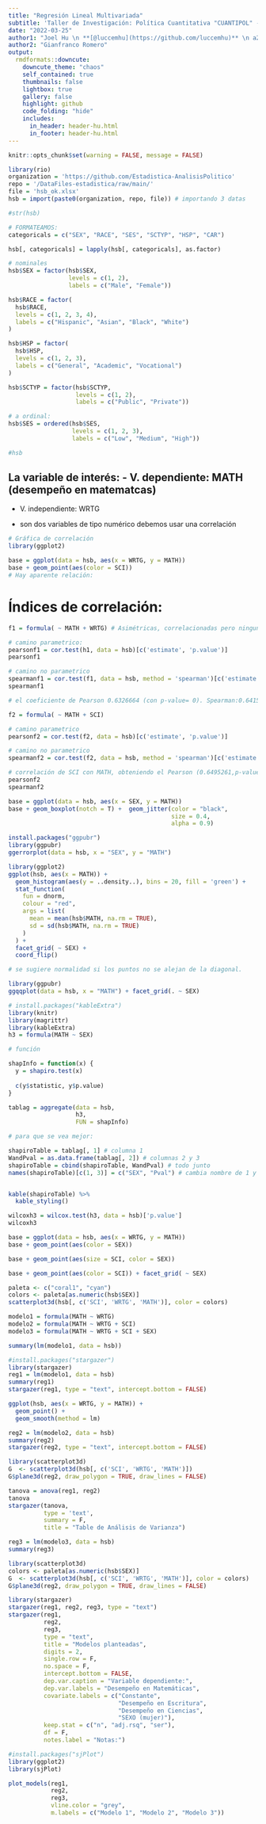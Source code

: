 ---
title: "Regresión Lineal Multivariada"
subtitle: 'Taller de Investigación: Política Cuantitativa "CUANTIPOL" - UNMSM'
date: "2022-03-25"
author1: "Joel Hu \n **[@luccemhu](https://github.com/luccemhu)** \n a20196510@pucp.edu.pe"
author2: "Gianfranco Romero" 
output:
  rmdformats::downcute:
    downcute_theme: "chaos"
    self_contained: true
    thumbnails: false
    lightbox: true
    gallery: false
    highlight: github
    code_folding: "hide"
    includes:
      in_header: header-hu.html
      in_footer: header-hu.html
---
```{r setup, include=FALSE}
knitr::opts_chunk$set(warning = FALSE, message = FALSE)
```

```{r}
library(rio)
organization = 'https://github.com/Estadistica-AnalisisPolitico'
repo = '/DataFiles-estadistica/raw/main/'
file = 'hsb_ok.xlsx'
hsb = import(paste0(organization, repo, file)) # importando 3 datas

#str(hsb)
```

```{r}
# FORMATEAMOS:
categoricals = c("SEX", "RACE", "SES", "SCTYP", "HSP", "CAR")

hsb[, categoricals] = lapply(hsb[, categoricals], as.factor)

# nominales
hsb$SEX = factor(hsb$SEX,
                 levels = c(1, 2),
                 labels = c("Male", "Female"))

hsb$RACE = factor(
  hsb$RACE,
  levels = c(1, 2, 3, 4),
  labels = c("Hispanic", "Asian", "Black", "White")
)

hsb$HSP = factor(
  hsb$HSP,
  levels = c(1, 2, 3),
  labels = c("General", "Academic", "Vocational")
)

hsb$SCTYP = factor(hsb$SCTYP,
                   levels = c(1, 2),
                   labels = c("Public", "Private"))

# a ordinal:
hsb$SES = ordered(hsb$SES,
                  levels = c(1, 2, 3),
                  labels = c("Low", "Medium", "High"))

#hsb
```


## La variable de interés:  - V. dependiente: MATH (desempeño en matematcas)

  - V. independiente: WRTG
  
- son dos variables de tipo numérico debemos usar una correlación

```{r}
# Gráfica de correlación
library(ggplot2)

base = ggplot(data = hsb, aes(x = WRTG, y = MATH))
base + geom_point(aes(color = SCI))
# Hay aparente relación:
```

#  Índices de correlación:
```{r}
f1 = formula( ~ MATH + WRTG) # Asimétricas, correlacionadas pero ninguna es V.D. o V.I.

# camino parametrico:
pearsonf1 = cor.test(h1, data = hsb)[c('estimate', 'p.value')]
pearsonf1

# camino no parametrico
spearmanf1 = cor.test(f1, data = hsb, method = 'spearman')[c('estimate', 'p.value')]
spearmanf1

# el coeficiente de Pearson 0.6326664 (con p-value= 0). Spearman:0.6415126 (con p-value= 0).
```

```{r}
f2 = formula( ~ MATH + SCI)

# camino parametrico
pearsonf2 = cor.test(f2, data = hsb)[c('estimate', 'p.value')]

# camino no parametrico
spearmanf2 = cor.test(f2, data = hsb, method = 'spearman')[c('estimate', 'p.value')]

# correlación de SCI con MATH, obteniendo el Pearson (0.6495261,p-value= 0) y el Spearman (0.6551515,p-value= 0).
pearsonf2
spearmanf2
```


```{r}
base = ggplot(data = hsb, aes(x = SEX, y = MATH))
base + geom_boxplot(notch = T) +  geom_jitter(color = "black",
                                              size = 0.4,
                                              alpha = 0.9)
```

```{r}
install.packages("ggpubr")
library(ggpubr)
ggerrorplot(data = hsb, x = "SEX", y = "MATH")
```

```{r}
library(ggplot2)
ggplot(hsb, aes(x = MATH)) +
  geom_histogram(aes(y = ..density..), bins = 20, fill = 'green') +
  stat_function(
    fun = dnorm,
    colour = "red",
    args = list(
      mean = mean(hsb$MATH, na.rm = TRUE),
      sd = sd(hsb$MATH, na.rm = TRUE)
    )
  ) +
  facet_grid( ~ SEX) +
  coord_flip()
```

```{r}
# se sugiere normalidad si los puntos no se alejan de la diagonal.

library(ggpubr)
ggqqplot(data = hsb, x = "MATH") + facet_grid(. ~ SEX)
```

```{r}
# install.packages("kableExtra")
library(knitr)
library(magrittr)
library(kableExtra)
h3 = formula(MATH ~ SEX)

# función

shapInfo = function(x) {
  y = shapiro.test(x)
  
  c(y$statistic, y$p.value)
}

tablag = aggregate(data = hsb,
                   h3,
                   FUN = shapInfo)

# para que se vea mejor:

shapiroTable = tablag[, 1] # columna 1
WandPval = as.data.frame(tablag[, 2]) # columnas 2 y 3
shapiroTable = cbind(shapiroTable, WandPval) # todo junto
names(shapiroTable)[c(1, 3)] = c("SEX", "Pval") # cambia nombre de 1 y 2da columna


kable(shapiroTable) %>%
  kable_styling()
```

```{r}
wilcoxh3 = wilcox.test(h3, data = hsb)['p.value']
wilcoxh3
```

```{r}
base = ggplot(data = hsb, aes(x = WRTG, y = MATH))
base + geom_point(aes(color = SEX))
```

```{r}
base + geom_point(aes(size = SCI, color = SEX)) 
```

```{r}
base + geom_point(aes(color = SCI)) + facet_grid( ~ SEX)
```

```{r}
paleta <- c("coral1", "cyan")
colors <- paleta[as.numeric(hsb$SEX)]
scatterplot3d(hsb[, c('SCI', 'WRTG', 'MATH')], color = colors)
```


```{r}
modelo1 = formula(MATH ~ WRTG)
modelo2 = formula(MATH ~ WRTG + SCI)
modelo3 = formula(MATH ~ WRTG + SCI + SEX)
```

```{r}
summary(lm(modelo1, data = hsb))
```

```{r}
#install.packages("stargazer")
library(stargazer)
reg1 = lm(modelo1, data = hsb)
summary(reg1)
stargazer(reg1, type = "text", intercept.bottom = FALSE)
```


```{r}
ggplot(hsb, aes(x = WRTG, y = MATH)) +
  geom_point() +
  geom_smooth(method = lm)
```


```{r}
reg2 = lm(modelo2, data = hsb)
summary(reg2)
stargazer(reg2, type = "text", intercept.bottom = FALSE)
```

```{r}
library(scatterplot3d)
G  <- scatterplot3d(hsb[, c('SCI', 'WRTG', 'MATH')])
G$plane3d(reg2, draw_polygon = TRUE, draw_lines = FALSE)
```

```{r}
tanova = anova(reg1, reg2)
tanova
stargazer(tanova,
          type = 'text',
          summary = F,
          title = "Table de Análisis de Varianza")
```

```{r}
reg3 = lm(modelo3, data = hsb)
summary(reg3)
```

```{r}
library(scatterplot3d)
colors <- paleta[as.numeric(hsb$SEX)]
G  <- scatterplot3d(hsb[, c('SCI', 'WRTG', 'MATH')], color = colors)
G$plane3d(reg2, draw_polygon = TRUE, draw_lines = FALSE)
```

```{r}
library(stargazer)
stargazer(reg1, reg2, reg3, type = "text")
stargazer(reg1,
          reg2,
          reg3,
          type = "text",
          title = "Modelos planteadas",
          digits = 2,
          single.row = F,
          no.space = F,
          intercept.bottom = FALSE,
          dep.var.caption = "Variable dependiente:",
          dep.var.labels = "Desempeño en Matemáticas",
          covariate.labels = c("Constante",
                               "Desempeño en Escritura",
                               "Desempeño en Ciencias",
                               "SEXO (mujer)"),
          keep.stat = c("n", "adj.rsq", "ser"),
          df = F,
          notes.label = "Notas:")
```

```{r}
#install.packages("sjPlot")
library(ggplot2)
library(sjPlot)

plot_models(reg1,
            reg2,
            reg3,
            vline.color = "grey",
            m.labels = c("Modelo 1", "Modelo 2", "Modelo 3"))
```





